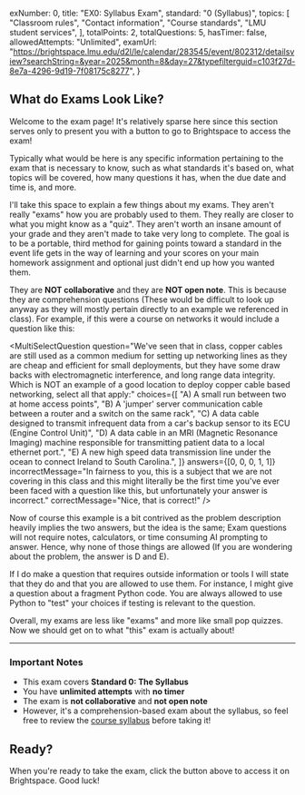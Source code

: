 
  exNumber: 0,
  title: "EX0: Syllabus Exam",
  standard: "0 (Syllabus)",
  topics: [
    "Classroom rules",
    "Contact information",
    "Course standards",
    "LMU student services",
  ],
  totalPoints: 2,
  totalQuestions: 5,
  hasTimer: false,
  allowedAttempts: "Unlimited",
  examUrl:
    "https://brightspace.lmu.edu/d2l/le/calendar/283545/event/802312/detailsview?searchString=&year=2025&month=8&day=27&typefilterguid=c103f27d-8e7a-4296-9d19-7f08175c8277",
}


## What do Exams Look Like?

Welcome to the exam page! It's relatively sparse here since this section serves only to present you with a button to go to Brightspace to access the exam!

Typically what would be here is any specific information pertaining to the exam that is necessary to know, such as what standards it's based on, what topics will be covered, how many questions it has, when the due date and time is, and more.

I'll take this space to explain a few things about my exams. They aren't really "exams" how you are probably used to them. They really are closer to what you might know as a "quiz". They aren't worth an insane amount of your grade and they aren't made to take very long to complete. The goal is to be a portable, third method for gaining points toward a standard in the event life gets in the way of learning and your scores on your main homework assignment and optional just didn't end up how you wanted them.

They are **NOT collaborative** and they are **NOT open note**. This is because they are comprehension questions (These would be difficult to look up anyway as they will mostly pertain directly to an example we referenced in class). For example, if this were a course on networks it would include a question like this:

<MultiSelectQuestion
  question="We've seen that in class, copper cables are still used as a common medium for setting up networking lines as they are cheap and efficient for small deployments, but they have some draw backs with electromagnetic interference, and long range data integrity. Which is NOT an example of a good location to deploy copper cable based networking, select all that apply:"
  choices={[
    "A) A small run between two at home access points",
    "B) A 'jumper' server communication cable between a router and a switch on the same rack",
    "C) A data cable designed to transmit infrequent data from a car's backup sensor to its ECU (Engine Control Unit)",
    "D) A data cable in an MRI (Magnetic Resonance Imaging) machine responsible for transmitting patient data to a local ethernet port.",
    "E) A new high speed data transmission line under the ocean to connect Ireland to South Carolina.",
  ]}
  answers={[0, 0, 0, 1, 1]}
  incorrectMessage="In fairness to you, this is a subject that we are not covering in this class and this might literally be the first time you've ever been faced with a question like this, but unfortunately your answer is incorrect."
  correctMessage="Nice, that is correct!"
/>

Now of course this example is a bit contrived as the problem description heavily implies the two answers, but the idea is the same; Exam questions will not require notes, calculators, or time consuming AI prompting to answer. Hence, why none of those things are allowed (If you are wondering about the problem, the answer is D and E).

If I do make a question that requires outside information or tools I will state that they do and that you are allowed to use them. For instance, I might give a question about a fragment Python code. You are always allowed to use Python to "test" your choices if testing is relevant to the question.

Overall, my exams are less like "exams" and more like small pop quizzes. Now we should get on to what "this" exam is actually about!

---

<ExamIntro
  title={metadata.title}
  examDate={formatDate(examEvent?.date)}
  examTime={examEvent?.dueTime}
  standard={metadata.standard}
  topics={metadata.topics}
  totalPoints={metadata.totalPoints}
  totalQuestions={metadata.totalQuestions}
  description={examEvent?.description}
  hasTimer={metadata.hasTimer}
  allowedAttempts={metadata.allowedAttempts}
  examUrl={metadata.examUrl}
/>

<ExamRules>

### Important Notes

- This exam covers **Standard 0: The Syllabus**
- You have **unlimited attempts** with **no timer**
- The exam is **not collaborative** and **not open note**
- However, it's a comprehension-based exam about the syllabus, so feel free to review the [course syllabus](/cmsi-2820/syllabus) before taking it!

</ExamRules>

## Ready?

When you're ready to take the exam, click the button above to access it on Brightspace. Good luck!
